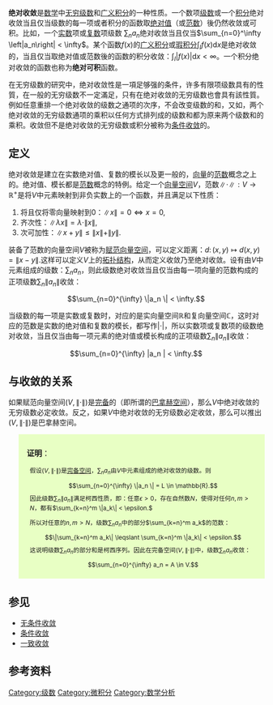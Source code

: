 '''绝对收敛'''是[[数学|数学]]中[[无穷级数|无穷级数]]和[[广义积分|广义积分]]的一种性质。一个数项[[级数|级数]]或一个[[积分|积分]]绝对收敛当且仅当级数的每一项或者积分的函数取[[绝对值|绝对值]]（或[[范数|范数]]）後仍然收敛或可积。比如，一个[[实数|实数]]项或[[复数_(数学)|复数]]项级数 <math>\sum_n a_n</math>绝对收敛当且仅当<math>\sum_{n=0}^\infty \left|a_n\right| < \infty</math>。某个函数<math>f(x)</math>的[[广义积分|广义积分]]或[[瑕积分|瑕积分]]<math>\int_I f(x) \mathrm{d}x</math>是绝对收敛的，当且仅当取绝对值或范数後的函数的积分收敛：<math>\int_I |f(x) |\mathrm{d}x < \infty</math>。一个积分绝对收敛的函数也称为'''绝对可积'''函数。

在无穷级数的研究中，绝对收敛性是一項足够强的条件，许多有限项级数具有的性質，在一般的无穷级数不一定滿足，只有在绝对收敛的无穷级数也會具有該性質。例如任意重排一个绝对收敛的级数之通项的次序，不会改变级数的和，又如，两个绝对收敛的无穷级数通项的乘积以任何方式排列成的级数和都为原来两个级数和的乘积。收敛但不是绝对收敛的无穷级数或积分被称为[[条件收敛|条件收敛]]的。

==定义==
绝对收敛是建立在实数绝对值、复数的模长以及更一般的，[[向量|向量]]的[[范数|范数]]概念之上的。绝对值、模长都是[[范数|范数]]概念的特例。给定一个[[向量空间|向量空间]]<math>V</math>，范数<math>\|\cdot\|: V \to \mathbb{R}^+</math>是将<math>V</math>中元素映射到非负实数上的一个函数，并且满足以下性质：
#将且仅将零向量映射到0：<math>\| x \| = 0 \iff x = 0,</math>
#齐次性：<math>\|\lambda x\| = \lambda \cdot \| x \|,</math>
#次可加性：<math>\| x + y \| \leqslant \| x \| + \| y \|. </math>
装备了范数的向量空间<math>V</math>被称为[[赋范向量空间|赋范向量空间]]，可以定义距离：<math>d : \, (x, y) \mapsto d(x, y) = \|x - y\|.</math>这样可以定义<math>V</math>上的[[拓扑结构|拓扑结构]]，从而定义收敛乃至绝对收敛。设有由<math>V</math>中元素组成的级数：<math>\sum_n a_n </math>，则此级数绝对收敛当且仅当由每一项向量的范数构成的正项级数<math>\sum_n \|a_n \| </math>收敛：
:<math>\sum_{n=0}^{\infty} \|a_n \| < \infty. </math>

当级数的每一项是实数或复数时，对应的是实向量空间<math>\mathbb{R}</math>和复向量空间<math>\mathbb{C}</math>，这时对应的范数是实数的绝对值和复数的模长，都写作<math> |\cdot |</math>，所以实数项或复数项的级数绝对收敛，当且仅当由每一项元素的绝对值或模长构成的正项级数<math>\sum_n \|a_n \| </math>收敛：
:<math>\sum_{n=0}^{\infty} |a_n | < \infty. </math>

==与收敛的关系==
如果赋范向量空间<math>\left( V, \, \|\cdot \| \right)</math>是[[完备空间|完备]]的（即所谓的[[巴拿赫空间|巴拿赫空间]]），那么<math>V</math>中绝对收敛的无穷级数必定收敛。反之，如果<math>V</math>中绝对收敛的无穷级数必定收敛，那么可以推出<math>\left( V, \, \|\cdot \| \right)</math>是巴拿赫空间。

<div style="margin-left:20px; margin-top:10px; padding-left:16px; padding-bottom:8px; padding-right:16px; padding-top:10px; background:#e8ffc4; width:90%;">
<div style="font-size:108%;">'''证明'''：
</div>
<div style="margin-left:6px;margin-top:6px;font-size:85%;">
假设<math>\left( V, \, \|\cdot \| \right)</math>是[[完备空间|完备空间]]，<math>\sum_n a_n </math>由<math>V</math>中元素组成的绝对收敛的级数。则
:<math>\sum_{n=0}^{\infty} \|a_n \| = L \in \mathbb{R}. </math>
因此级数<math>\sum_n \|a_n \| </math>满足柯西性质，即：任意<math>\epsilon > 0</math>，存在自然数<math>N</math>，使得对任何<math>n , m > N</math>，都有<math>\sum_{k=n}^m \|a_k\| < \epsilon. </math>

所以对任意的<math>n , m > N</math>，级数<math>\sum_n a_n </math>中的部分<math>\sum_{k=n}^m  a_k </math>的范数：
:<math>\|\sum_{k=n}^m a_k\| \leqslant \sum_{k=n}^m \|a_k\| < \epsilon. </math>
这说明级数<math>\sum_n a_n </math>的部分和是柯西序列。因此在完备空间<math>\left( V, \, \|\cdot \| \right)</math>中，级数<math>\sum_n a_n </math>收敛：
:<math>\sum_{n=0}^{\infty} a_n  = A \in V. </math>
</div>
</div>

==参见==
*[[无条件收敛|无条件收敛]]
*[[条件收敛|条件收敛]]
*[[一致收敛|一致收敛]]

== 参考资料 ==
<references/>

[[Category:级数|Category:级数]]
[[Category:微积分|Category:微积分]]
[[Category:数学分析|Category:数学分析]]